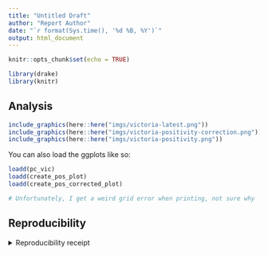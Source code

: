 ```yaml
---
title: "Untitled Draft"
author: "Report Author"
date: "`r format(Sys.time(), '%d %B, %Y')`"
output: html_document
---
```


```r
knitr::opts_chunk$set(echo = TRUE)
```

```r
library(drake)
library(knitr)
```

## Analysis

```r
include_graphics(here::here("imgs/victoria-latest.png"))
include_graphics(here::here("imgs/victoria-positivity-correction.png"))
include_graphics(here::here("imgs/victoria-positivity.png"))
```

You can also load the ggplots like so:

```r
loadd(pc_vic)
loadd(create_pos_plot)
loadd(create_pos_corrected_plot)

# Unfortunately, I get a weird grid error when printing, not sure why
```


## Reproducibility

<details><summary>Reproducibility receipt</summary>

```r
## datetime
Sys.time()

## repository
if(requireNamespace('git2r', quietly = TRUE)) {
  git2r::repository()
} else {
  c(
    system2("git", args = c("log", "--name-status", "-1"), stdout = TRUE),
    system2("git", args = c("remote", "-v"), stdout = TRUE)
  )
}

## session info
sessionInfo()
```

</details>
